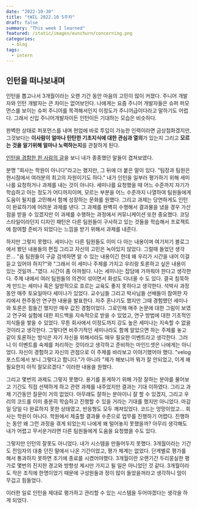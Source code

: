 ```yaml
---
date: "2022-10-30"
title: "tWIL 2022.10 5주차"
draft: false
summary: "This week I learned"
featured: /static/images/eunchurn/concerning.png
categories:
  - blog
tags:
  - intern
---
```


## 인턴을 떠나보내며

인턴을 뽑고나서 3개월이라는 오랜 기간 동안 마음의 고민이 많이 커졌다. 주니어 개발자와 인턴 개발자는 큰 차이는 없어보인다. 나에게는 요즘 주니어 개발자들은 슈퍼 퍼모먼스를 보이는 슈퍼 주니어를 목격해서인지 이정도가 주니어급이다라고 말하기도 어렵다. 그래서 신입 주니어개발자이든 인턴이든 기대하는 모습은 비슷하다.

완벽한 상태로 퍼포먼스를 내며 현업에 바로 투입이 가능한 인력이라면 금상첨화겠지만, 그것보다는 **이사람이 얼마나 탄탄한 기초지식에 대한 관심과 열의**가 있는지 그리고 **모르는 것을 알기위해 얼마나 노력하는지**를 관찰하게 된다.

[인턴을 경함한 한 사람의 글](https://velog.io/@young_pallete/%ED%94%84%EB%A1%A0%ED%8A%B8%EC%97%94%EB%93%9C-%EA%B0%9C%EB%B0%9C-%EC%9D%B8%ED%84%B4%EC%83%9D%ED%99%9C%EC%9D%84-%EB%81%9D%EB%82%B4%EA%B3%A0)을 보니 내가 종종했던 말들이 겹쳐보였다.

분명 "회사는 학원이 아니다"라고는 했지만, 그 뒤에 더 붙은 말이 있다. "팀장과 팀원은 현시점에서 여러분의 최고의 자원이기도 하다." 내가 인턴을 일부러 평가하기 위해 세미나를 요청하거나 과제를 내는 것이 아니다. 세미나를 요청했을 때 어느 수준까지 자기가 학습하고 아는 정도가 어디까지이며, 모르는 부분을 어느 수준까지 나열하여 팀원들에게 도움이 될지를 고민해서 함께 성장하는 문화를 원했다. 그리고 과제는 당연하게도 인턴이 완료하기에 어려운 과제를 낸다. 그 과제를 완벽히 수행해서 결과물을 냈을 경우 가산점을 받을 수 있겠지만 이 과제를 수행하는 과정에서 커뮤니케이션 또한 중요했다. 코딩 스타일이라던지 디자인 패턴은 다른 팀원들이 구사하고 있는 것들을 학습해서 프로젝트에 참여할 준비가 되었다는 느낌을 받기 위해서 과제를 내준다.

하지만 그렇지 못했다. 세미나는 다른 팀원들도 이미 다 아는 내용이며 여기저기 블로그에서 봤던 내용들의 편집 그리고 자신의 고민은 녹아있지 않았다. 그럴때 들었던 생각은... "음 팀원들이 구글 검색하면 알 수 있는 내용이긴 한데 왜 우리가 시간을 내어 이걸 듣고 있어야 하지?"와 "그래서 이 세미나 주제를 가지고 우리랑 토론하고 싶은 내용이 있는 것일까..."였다. 시간이 좀 아까웠다. 나는 세미나는 잡담에 가까워야 한다고 생각한다. 주제 내에서 여러 팀원들의 의견이 섞이면서 화성도 다녀올 수 도 있다. 결국 침묵하게 만드는 세미나 혹은 일방적으로 흐르는 교육도 좋지 못하다고 생각한다. 석박사 과정동안 매주 토요일마다 세미나가 있었다. 교수님들 그리고 박사님들 선배들이 참여한 자리에서 한주동안 연구한 내용을 발표한다. 자주 혼나기도 했지만 그때 경험했던 세미나와 토론은 힘들긴 했지만 매우 값진 경험이었다. 그로인해 매주 논문에 대한 그림이 보였고 연구와 실험에 대한 피드백을 지속적으로 받을 수 있었고, 연구 방법에 대한 기초적인 지식들을 쌓을 수 있었다. 무튼 회사에서 이정도까지 강도 높은 세미나는 지속할 수 없을 것이라고 생각한다. 그렇다면 비주기적인 세미나라도 함께 알았으면 하는 주제를 놓고 같이 토론하는 방식은 자기 자신을 위해서라도 매우 필요한 이벤트라고 생각한다. 그러니 이 이벤트를 숙제를 처리하는 것이라고 생각하고 준비하는 마인드셋은 나에게는 아니었다. 자신이 경험하고 자신의 관점으로 이 주제를 바라보고 이야기했어야 했다. "velog 포스트에서 보니 그렇다고 합니다."가 아니라 "제가 해보니까 뭐가 잘 안되었고, 이게 왜 필요한지 아직 잘모르겠다." 이러한 내용을 원했다.

그리고 몇번의 과제도 그렇지 못했다. 용기를 돋게하기 위해 가장 잘하는 분야를 물어보고 기간도 직접 선택하게 하고 관련 과제를 내주었지만 결과는 기대 이하였다. 그리고 과제 기간동안 질문이 거의 없었다. 아무래도 잘하는 분야이니 잘 할 수 있겠지, 그리고 우리의 코드를 이미 충분히 학습하고 진행할 수 있을 거라는 기대를 했지만 아니었다. 마감일 당일 다 완료하지 못한 상태였고, 반응형도 모두 깨져있었다. 코드는 엉망이었고... 회사는 학원이 아니다. 학원에서 제출할 결과물 수준으로 업무를 진행하기 어렵다. 진행하는 동안 왜 그런 과정을 겪게 되었는지 나에게 왜 털어놓지 못했을까? 아무리 생각해도 내가 어렵고 무서운거라면 다른 팀원들에게 도움을 요청했을 수도 있다.

그렇지만 인턴의 잘못도 아니었다. 내가 시스템을 만들어두지 못했다. 3개월이라는 기간도 전임자의 대충 던진 말에서 나온 기간이었고, 평가 체계는 없었다. 단계별로 평가를 해서 통과하지 못하면 조기에 종료를 시켰어야했다. 3개월이란 오랜기간 두리뭉실한 평가로 몇번의 진지한 경고와 방향성 제시만 가지고 될 일은 아니었던 것 같다. 3개월이라도 작은 조직에 한명이었기 때문에 구성원들과 정이 많이 들었을꺼라고 생각하니 맘이 무겁고 힘들었다.

이러한 일로 인턴을 제대로 평가하고 관리할 수 있는 시스템을 두어야겠다는 생각을 하게 되었다.
